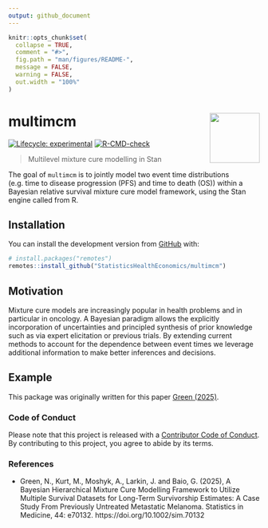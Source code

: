 ```yaml
---
output: github_document
---
```


<!-- README.md is generated from README.Rmd. Please edit that file -->

```r
knitr::opts_chunk$set(
  collapse = TRUE,
  comment = "#>",
  fig.path = "man/figures/README-",
  message = FALSE,
  warning = FALSE,
  out.width = "100%"
)
```

# multimcm <img src='man/figures/hexbadge.png' align="right" width="100" />

<!-- badges: start -->
[![Lifecycle: experimental](https://img.shields.io/badge/lifecycle-experimental-orange.svg)](https://www.tidyverse.org/lifecycle/#experimental)
[![R-CMD-check](https://github.com/StatisticsHealthEconomics/rstanbmcm/actions/workflows/R-CMD-check.yaml/badge.svg)](https://github.com/StatisticsHealthEconomics/rstanbmcm/actions/workflows/R-CMD-check.yaml)
<!-- badges: end -->

> Multilevel mixture cure modelling in Stan 

The goal of `multimcm` is to jointly model two event time distributions (e.g. time to disease progression (PFS) and time to death (OS)) within a Bayesian relative survival mixture cure model framework, using the Stan engine called from R.

## Installation

You can install the development version from [GitHub](https://github.com/) with:

``` r
# install.packages("remotes")
remotes::install_github("StatisticsHealthEconomics/multimcm")
```

## Motivation

Mixture cure models are increasingly popular in health problems and in particular in oncology. A Bayesian paradigm allows the explicitly incorporation of uncertainties and principled synthesis of prior knowledge such as via expert elicitation or previous trials. By extending current methods to account for the dependence between event times we leverage additional information to make better inferences and decisions.

## Example


This package was originally written for this paper [Green (2025)](https://onlinelibrary.wiley.com/doi/10.1002/sim.70132).

### Code of Conduct

Please note that this project is released with a [Contributor Code of Conduct](https://contributor-covenant.org/version/2/0/CODE_OF_CONDUCT.html). By contributing to this project, you agree to abide by its terms.


### References

- Green, N., Kurt, M., Moshyk, A., Larkin, J. and Baio, G. (2025), A Bayesian Hierarchical Mixture Cure Modelling Framework to Utilize Multiple Survival Datasets for Long-Term Survivorship Estimates: A Case Study From Previously Untreated Metastatic Melanoma. Statistics in Medicine, 44: e70132. https://doi.org/10.1002/sim.70132

